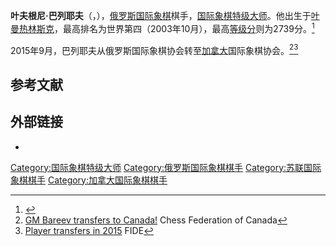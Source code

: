 {{Infobox chess player
|name = '叶夫根尼·巴列耶夫
|image = Jewgeni-Barejew.jpg
|caption = 摄于2007年
|birthname = Евгений Ильгизович Бареев
|country = [[苏联|苏联]]（1966年－1991年）<br> [[俄罗斯|俄罗斯]]（1992年－2005年）<br>[[加拿大|加拿大]]（2015年至今）
|birth_date = {{Birth date and age|df=y|1966|11|21}}
|birth_place = [[苏联|苏联]][[叶曼热林斯克|叶曼热林斯克]]
|death_date = 
|death_place = 
|title = [[国际象棋特级大师|特级大师]]
|worldchampion = 
|rating = 
|peakrating = 2739（2003年10月）
|peakranking = 4（2003年10月）
|FideID = 4100140
}}
'''叶夫根尼·巴列耶夫'''（{{lang-ru|Евгений Ильгизович Бареев}}，{{bd|1966年|11月21日}}），[[俄罗斯|俄罗斯]][[国际象棋|国际象棋]]棋手，[[国际象棋特级大师|国际象棋特级大师]]。他出生于[[叶曼热林斯克|叶曼热林斯克]]，最高排名为世界第四（2003年10月），最高[[等级分|等级分]]则为2739分。<ref>{{cite web|title=Bareev up and Leko down in FIDE October ratings|url=http://en.chessbase.com/post/bareev-up-and-leko-down-in-fide-october-ratings|website=ChessBase|accessdate=20 January 2015|archive-date=2016-03-03|archive-url=https://web.archive.org/web/20160303182451/http://en.chessbase.com/post/bareev-up-and-leko-down-in-fide-october-ratings|dead-url=no}}</ref>

2015年9月，巴列耶夫从俄罗斯国际象棋协会转至[[加拿大|加拿大]]国际象棋协会。<ref>[http://chess.ca/newsfeed/node/660 GM Bareev transfers to Canada!] {{Wayback|url=http://chess.ca/newsfeed/node/660 |date=20150919041730 }} Chess Federation of Canada</ref><ref>[https://ratings.fide.com/fedchange.phtml?year=2015 Player transfers in 2015] {{Wayback|url=https://ratings.fide.com/fedchange.phtml?year=2015 |date=20160303211752 }} FIDE</ref>

== 参考文献 ==
{{reflist}}

== 外部链接 ==
* {{chessgames player|id=16299}}

{{Chess-bio-stub}}
{{Authority control}}

[[Category:国际象棋特级大师|Category:国际象棋特级大师]]
[[Category:俄罗斯国际象棋棋手|Category:俄罗斯国际象棋棋手]]
[[Category:苏联国际象棋棋手|Category:苏联国际象棋棋手]]
[[Category:加拿大国际象棋棋手|Category:加拿大国际象棋棋手]]